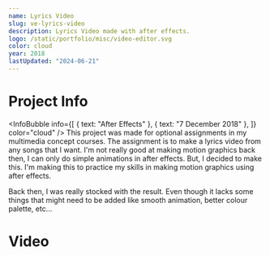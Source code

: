 ```yaml
---
name: Lyrics Video
slug: ve-lyrics-video
description: Lyrics Video made with after effects.
logo: /static/portfolio/misc/video-editor.svg
color: cloud
year: 2018
lastUpdated: "2024-06-21"
---
```


# Project Info
<InfoBubble
    info={[
        { text: "After Effects" },
        { text: "7 December 2018" },
    ]}
    color="cloud"
/>
This project was made for optional assignments in my multimedia concept courses. The assignment is to make a lyrics video from any songs that I want. I'm not really good at making motion graphics back then, I can only do simple animations in after effects. But, I decided to make this. I'm making this to practice my skills in making motion graphics using after effects.

Back then, I was really stocked with the result. Even though it lacks some things that might need to be added like smooth animation, better colour palette, etc...

# Video
<YTVideo src="S7FN6Lrn2R0" />